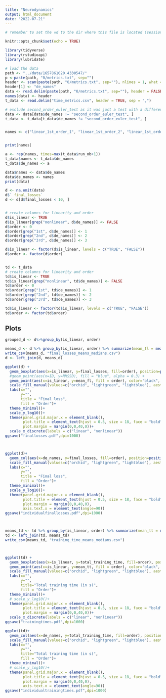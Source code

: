 ```yaml
---
title: "Neurodynamics"
output: html_document
date: "2022-07-21"
---
```


```r
# remember to set the wd to the dir where this file is located (session > set wd > to source file location)

knitr::opts_chunk$set(echo = TRUE)

library(tidyverse)
library(rstudioapi)
library(lubridate)
```



```r
# load the data
path <- "../data/1657861020.4330547/"
p <-paste(path, "0/metrics.txt", sep="")
header <- scan(paste(path, "0/metrics.txt", sep=""), nlines = 1, what = character(), sep = ",")
header[1] <- "de_names"
data <- read.delim(paste(path, "0/metrics.txt", sep=""), header = FALSE, sep = ",", skip = 1)
names(data) <- header
t_data <- read.delim("time_metrics.csv", header = TRUE, sep = ",")

# exclude second_order_euler_test as it was just a test with a different input range than the actual ont to be learned
data <- data[data$de_names != "second_order_euler_test", ]
t_data <- t_data[t_data$de_names != "second_order_euler_test", ]


names <- c("linear_1st_order_1", "linear_1st_order_2", "linear_1st_order_3", "linear_2nd_order_1", "linear_2nd_order_2", "linear_2nd_order_3", "linear_2nd_order_4", "linear_2nd_order_5", "linear_2nd_order_6", "linear_2nd_order_7", "linear_3rd_order_1", "linear_3rd_order_2", "linear_3rd_order_3", "nonlinear_1st_order_1", "nonlinear_1st_order_2", "nonlinear_2nd_order_1", "nonlinear_2nd_order_2", "nonlinear_2nd_order_3", "nonlinear_2nd_order_4", "nonlinear_2nd_order_5", "nonlinear_3rd_order_1", "nonlinear_3rd_order_2")


print(names)

a <- rep(names, times=max(t_data$run_nb+1))
t_data$names <- t_data$de_names
t_data$de_names <- a

data$names <- data$de_names
data$de_names <- names
print(data)
```


```r
d <- na.omit(data)
d$` final_losses`
d <- d[d$final_losses < 10, ]


# create columns for linearity and order
d$is_linear <- TRUE
d$is_linear[grep("nonlinear", d$de_names)] <- FALSE
d$order <- 0
d$order[grep("1st", d$de_names)] <- 1
d$order[grep("2nd", d$de_names)] <- 2
d$order[grep("3rd", d$de_names)] <- 3

d$is_linear <- factor(d$is_linear, levels = c("TRUE", "FALSE"))
d$order <- factor(d$order)


td <- t_data
# create columns for linearity and order
td$is_linear <- TRUE
td$is_linear[grep("nonlinear", td$de_names)] <- FALSE
td$order <- 0
td$order[grep("1st", td$de_names)] <- 1
td$order[grep("2nd", td$de_names)] <- 2
td$order[grep("3rd", td$de_names)] <- 3

td$is_linear <- factor(td$is_linear, levels = c("TRUE", "FALSE"))
td$order <- factor(td$order)


```


## Plots 
```r
grouped_d <- d%>%group_by(is_linear, order)

means_d <- d %>% group_by(is_linear, order) %>% summarize(mean_fl = mean(final_losses, na.rm=T), median_fl=median(final_losses, na.rm=T))
write_csv(means_d, "final_losses_means_medians.csv")
d <- left_join(d, means_d)

ggplot(d) +
  geom_boxplot(aes(x=is_linear, y=final_losses, fill=order), position=position_dodge(0.9)) +
  #geom_point(aes(x=ID, y=RMSSD), fill = "blue", alpha = 0.3) +
  geom_point(aes(x=is_linear, y=mean_fl, fill = order), color="black", pch = 21, size=2, position = position_dodge(.9))+
  scale_fill_manual(values=c("orchid", "lightgreen", "lightblue"), aesthetics = c("color", "fill"))+
  labs(x="",
       y="",
       title = "Final loss",
       fill = "Order")+
  theme_minimal()+
  scale_y_log10()+
  theme(panel.grid.major.x = element_blank(),
        plot.title = element_text(hjust = 0.5, size = 18, face = "bold", margin = margin(10,0,15,0)),
        plot.margin = margin(0,0,40,0))+
  scale_x_discrete(labels = c("linear", "nonlinear"))
ggsave("finallosses.pdf",dpi=1000)



ggplot(d)+
  geom_col(aes(x=de_names, y=final_losses, fill=order), position=position_dodge(0.9))+
  scale_fill_manual(values=c("orchid", "lightgreen", "lightblue"), aesthetics = c("color", "fill"))+
  labs(x="",
       y="",
       title = "Final loss",
       fill = "Order")+
  theme_minimal()+
  scale_y_log10()+
  theme(panel.grid.major.x = element_blank(),
        plot.title = element_text(hjust = 0.5, size = 18, face = "bold", margin = margin(10,0,15,0)),
        plot.margin = margin(0,0,40,0),
        axis.text.x = element_text(angle=90))
ggsave("individualfinallosses.pdf",dpi=1000)



means_td <- td %>% group_by(is_linear, order) %>% summarize(mean_tt = mean(total_training_time, na.rm=T), median_tt=median(total_training_time, na.rm=T))
td <- left_join(td, means_td)
write_csv(means_td, "training_time_means_medians.csv")



ggplot(td) +
  geom_boxplot(aes(x=is_linear, y=total_training_time, fill=order), position = position_dodge(.9)) +
  geom_point(aes(x=is_linear, y=mean_tt, fill = order), color="black", pch = 21, size=2, position = position_dodge(.9))+
  scale_fill_manual(values=c("orchid", "lightgreen", "lightblue"), aesthetics = c("color", "fill"))+
  labs(x="",
       y="",
       title="Total training time (in s)",
       fill = "Order")+
  theme_minimal()+
  # scale_y_log10()+
  theme(panel.grid.major.x = element_blank(),
        plot.title = element_text(hjust = 0.5, size = 18, face = "bold", margin = margin(10,0,15,0)),
        plot.margin = margin(0,0,40,0))+
  scale_x_discrete(labels = c("linear", "nonlinear"))
ggsave("trainingtimes.pdf",dpi=1000)

ggplot(td)+
  geom_col(aes(x=de_names, y=total_training_time, fill=order), position=position_dodge())+
  scale_fill_manual(values=c("orchid", "lightgreen", "lightblue"), aesthetics = c("color", "fill"))+
  labs(x="",
       y="",
       title="Total training time (in s)",
       fill = "Order")+
  theme_minimal()+
  # scale_y_log10()+
  theme(panel.grid.major.x = element_blank(),
        plot.title = element_text(hjust = 0.5, size = 18, face = "bold", margin = margin(10,0,15,0)),
        plot.margin = margin(0,0,40,0),
        axis.text.x = element_text(angle=90))
ggsave("individualtrainingtimes.pdf",dpi=1000)
  
  
```


